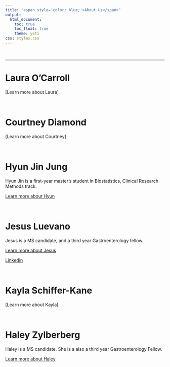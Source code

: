 ```yaml
---
title: "<span style='color: blue;'>About Us</span>"
output: 
  html_document:
    toc: true
    toc_float: true
    theme: yeti
css: styles.css
---
```

 &nbsp;
 
 ***
 
# Laura O'Carroll

[Learn more about Laura]

 &nbsp;

# Courtney Diamond

[Learn more about Courtney]

 &nbsp;

# Hyun Jin Jung

Hyun Jin is a first-year master’s student in Biostatistics, Clinical Research Methods track.

[Learn more about Hyun](https://github.com/hyun7in)

 &nbsp;

# Jesus Luevano

Jesus is a MS candidate, and a third year Gastroenterology fellow. 

[Learn more about Jesus](https://github.com/jmlue)

[Linkedin](https://www.linkedin.com/in/jesus-m-luevano-md/)

 &nbsp;

# Kayla Schiffer-Kane

[Learn more about Kayla]

 &nbsp;

# Haley Zylberberg

Haley is a MS candidate. She is a also a third year Gastroenterology Fellow.

[Learn more about Haley](https://haleyzylberberg.github.io/)